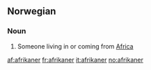 ==Norwegian==
===Noun===
{{no-noun-m2}}
#Someone living in or coming from [[Africa]]

[[af:afrikaner]]
[[fr:afrikaner]]
[[it:afrikaner]]
[[no:afrikaner]]